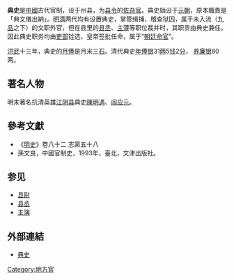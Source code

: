 '''典史'''是[[中國|中國]]古代官制，设于州县，为[[县令|县令]]的[[佐杂官|佐杂官]]。典史始设于[[元朝|元朝]]，原本職責是「典文儀出納」。[[明|明]][[清|清]]两代均有设置典史，掌管缉捕、稽查狱囚，属于未入流（[[九品十八階|九品]]之下）的文职外官，但在县里的[[县丞|县丞]]、[[主薄|主薄]]等职位裁并时，其职责由典史兼任。因此典史职务均由[[吏部|吏部]]铨选，皇帝签批任命，属于“[[朝廷命官|朝廷命官]]”。

[[洪武|洪武]]十三年，典史的[[月俸|月俸]]是月米三[[石|石]]。清代典史[[年俸银|年俸银]]31[[两|两]]5[[钱|钱]]2[[分|分]]，
[[养廉银|养廉银]]80两。

==著名人物==
明末著名抗清英雄[[江阴县|江阴县]]典史[[陳明遇|陳明遇]]、[[阎应元|阎应元]]。

==參考文獻==
{{refbegin}}
*《[[明史|明史]]》卷八十二 志第五十八
*孫文良，中國官制史，1993年，臺北，文津出版社。
{{refend}}

==参见==
*[[县尉|县尉]]
*[[县丞|县丞]]
*[[主簿|主簿]]

==外部連結==
*[https://baike.baidu.com/item/%E5%85%B8%E5%8F%B2 典史] {{Wayback|url=https://baike.baidu.com/item/%E5%85%B8%E5%8F%B2 |date=20201123094300 }}

{{Government-official-hist-stub}}

[[Category:地方官|Category:地方官]]